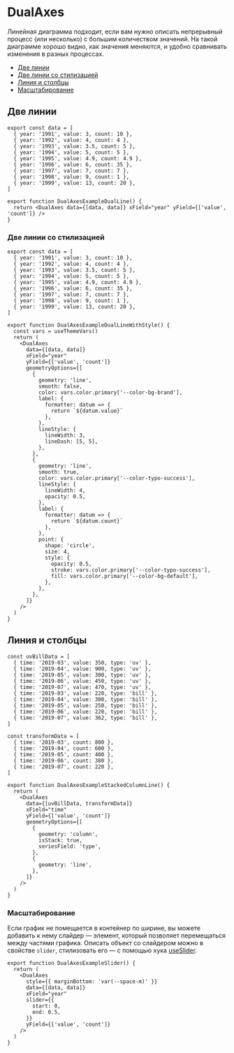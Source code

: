 

# DualAxes

<RemadeInfo
  commponentName="DualAxes"
  apiUrl="https://g2plot.antv.vision/en/docs/api/plots/dual-axes"
/>

Линейная диаграмма подходит, если вам нужно описать непрерывный процесс (или несколько)
с большим количеством значений. На такой диаграмме хорошо видно, как значения меняются,
и удобно сравнивать изменения в разных процессах.

- [Две линии](#две-линии)
- [Две линии со стилизацией](#две-линии-со-стилизацией)
- [Линия и столбцы](#линия-и-столбцы)
- [Масштабирование](#масштабирование)

## Две линии

```tsx
export const data = [
  { year: '1991', value: 3, count: 10 },
  { year: '1992', value: 4, count: 4 },
  { year: '1993', value: 3.5, count: 5 },
  { year: '1994', value: 5, count: 5 },
  { year: '1995', value: 4.9, count: 4.9 },
  { year: '1996', value: 6, count: 35 },
  { year: '1997', value: 7, count: 7 },
  { year: '1998', value: 9, count: 1 },
  { year: '1999', value: 13, count: 20 },
]

export function DualAxesExampleDualLine() {
  return <DualAxes data={[data, data]} xField="year" yField={['value', 'count']} />
}
```

<DualAxesExampleDualLine />

### Две линии со стилизацией

```tsx
export const data = [
  { year: '1991', value: 3, count: 10 },
  { year: '1992', value: 4, count: 4 },
  { year: '1993', value: 3.5, count: 5 },
  { year: '1994', value: 5, count: 5 },
  { year: '1995', value: 4.9, count: 4.9 },
  { year: '1996', value: 6, count: 35 },
  { year: '1997', value: 7, count: 7 },
  { year: '1998', value: 9, count: 1 },
  { year: '1999', value: 13, count: 20 },
]

export function DualAxesExampleDualLineWithStyle() {
  const vars = useThemeVars()
  return (
    <DualAxes
      data={[data, data]}
      xField="year"
      yField={['value', 'count']}
      geometryOptions={[
        {
          geometry: 'line',
          smooth: false,
          color: vars.color.primary['--color-bg-brand'],
          label: {
            formatter: datum => {
              return `${datum.value}`
            },
          },
          lineStyle: {
            lineWidth: 3,
            lineDash: [5, 5],
          },
        },
        {
          geometry: 'line',
          smooth: true,
          color: vars.color.primary['--color-typo-success'],
          lineStyle: {
            lineWidth: 4,
            opacity: 0.5,
          },
          label: {
            formatter: datum => {
              return `${datum.count}`
            },
          },
          point: {
            shape: 'circle',
            size: 4,
            style: {
              opacity: 0.5,
              stroke: vars.color.primary['--color-typo-success'],
              fill: vars.color.primary['--color-bg-default'],
            },
          },
        },
      ]}
    />
  )
}
```

<DualAxesExampleDualLineWithStyle />

## Линия и столбцы

```tsx
const uvBillData = [
  { time: '2019-03', value: 350, type: 'uv' },
  { time: '2019-04', value: 900, type: 'uv' },
  { time: '2019-05', value: 300, type: 'uv' },
  { time: '2019-06', value: 450, type: 'uv' },
  { time: '2019-07', value: 470, type: 'uv' },
  { time: '2019-03', value: 220, type: 'bill' },
  { time: '2019-04', value: 300, type: 'bill' },
  { time: '2019-05', value: 250, type: 'bill' },
  { time: '2019-06', value: 220, type: 'bill' },
  { time: '2019-07', value: 362, type: 'bill' },
]

const transformData = [
  { time: '2019-03', count: 800 },
  { time: '2019-04', count: 600 },
  { time: '2019-05', count: 400 },
  { time: '2019-06', count: 380 },
  { time: '2019-07', count: 220 },
]

export function DualAxesExampleStackedColumnLine() {
  return (
    <DualAxes
      data={[uvBillData, transformData]}
      xField="time"
      yField={['value', 'count']}
      geometryOptions={[
        {
          geometry: 'column',
          isStack: true,
          seriesField: 'type',
        },
        {
          geometry: 'line',
        },
      ]}
    />
  )
}
```

<DualAxesExampleStackedColumnLine />


### Масштабирование

Если график не помещается в контейнер по ширине, вы можете добавить к нему слайдер — элемент, который позволяет перемещаться между частями графика. Описать объект со слайдером можно в свойстве `slider`, стилизовать его — с помощью хука [useSlider](?path=/docs/hooks-useslider--playground).

```tsx
export function DualAxesExampleSlider() {
  return (
    <DualAxes
      style={{ marginBottom: 'var(--space-m)' }}
      data={[data, data]}
      xField="year"
      slider={{
        start: 0,
        end: 0.5,
      }}
      yField={['value', 'count']}
    />
  )
}
```

<DualAxesExampleSlider />
